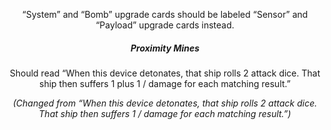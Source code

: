 <Header title="Errata: insert sheets" />

“System” and “Bomb” upgrade cards should be labeled “Sensor” and “Payload”
upgrade cards instead.

##### **Proximity Mines**

Should read “When this device detonates, that ship rolls 2 attack dice. That ship
then suffers 1 <Hit/> plus 1 <Hit/>/<Crit/> damage for each matching result.”

_(Changed from “When this device detonates, that ship rolls 2 attack dice. That
ship then suffers 1 <Hit/>/<Crit/>
damage for each matching result.”)_
